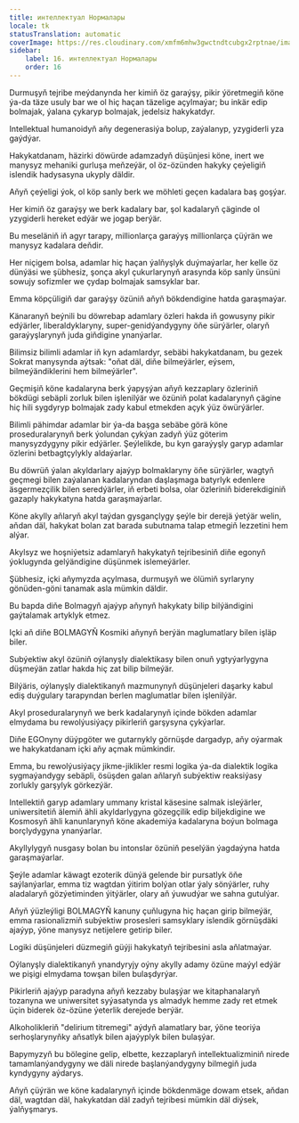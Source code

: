 ```yaml
---
title: интеллектуал Нормалары
locale: tk
statusTranslation: automatic
coverImage: https://res.cloudinary.com/xmfm6mhw3gwctndtcubgx2rptnae/image/upload/v1741354419/small_cover_la_gran_rebelion_28716e29d2.webp
sidebar:
    label: 16. интеллектуал Нормалары
    order: 16
---
```

Durmuşyň tejribe meýdanynda her kimiň öz garaýşy, pikir ýöretmegiň köne ýa-da täze usuly bar we ol hiç haçan täzelige açylmaýar; bu inkär edip bolmajak, ýalana çykaryp bolmajak, jedelsiz hakykatdyr.

Intellektual humanoidyň aňy degenerasiýa bolup, zaýalanyp, yzygiderli yza gaýdýar.

Hakykatdanam, häzirki döwürde adamzadyň düşünjesi köne, inert we manysyz mehaniki gurluşa meňzeýär, ol öz-özünden hakyky çeýeligiň islendik hadysasyna ukyply däldir.

Aňyň çeýeligi ýok, ol köp sanly berk we möhleti geçen kadalara baş goşýar.

Her kimiň öz garaýşy we berk kadalary bar, şol kadalaryň çäginde ol yzygiderli hereket edýär we jogap berýär.

Bu meseläniň iň agyr tarapy, millionlarça garaýyş millionlarça çüýrän we manysyz kadalara deňdir.

Her niçigem bolsa, adamlar hiç haçan ýalňyşlyk duýmaýarlar, her kelle öz dünýäsi we şübhesiz, şonça akyl çukurlarynyň arasynda köp sanly ünsüni sowujy sofizmler we çydap bolmajak samsyklar bar.

Emma köpçüligiň dar garaýşy özüniň aňyň bökdendigine hatda garaşmaýar.

Känaranyň beýnili bu döwrebap adamlary özleri hakda iň gowusyny pikir edýärler, liberaldyklaryny, super-genidýandygyny öňe sürýärler, olaryň garaýyşlarynyň juda giňdigine ynanýarlar.

Bilimsiz bilimli adamlar iň kyn adamlardyr, sebäbi hakykatdanam, bu gezek Sokrat manysynda aýtsak: "oňat däl, diňe bilmeýärler, eýsem, bilmeýändiklerini hem bilmeýärler".

Geçmişiň köne kadalaryna berk ýapyşýan aňyň kezzaplary özleriniň bökdügi sebäpli zorluk bilen işlenilýär we özüniň polat kadalarynyň çägine hiç hili sygdyryp bolmajak zady kabul etmekden açyk ýüz öwürýärler.

Bilimli pähimdar adamlar bir ýa-da başga sebäbe görä köne proseduralarynyň berk ýolundan çykýan zadyň ýüz göterim manysyzdygyny pikir edýärler. Şeýlelikde, bu kyn garaýyşly garyp adamlar özlerini betbagtçylykly aldaýarlar.

Bu döwrüň ýalan akyldarlary ajaýyp bolmaklaryny öňe sürýärler, wagtyň geçmegi bilen zaýalanan kadalaryndan daşlaşmaga batyrlyk edenlere äsgermezçilik bilen seredýärler, iň erbeti bolsa, olar özleriniň biderekdiginiň gazaply hakykatyna hatda garaşmaýarlar.

Köne akylly aňlaryň akyl taýdan gysgançlygy şeýle bir derejä ýetýär welin, aňdan däl, hakykat bolan zat barada subutnama talap etmegiň lezzetini hem alýar.

Akylsyz we hoşniýetsiz adamlaryň hakykatyň tejribesiniň diňe egonyň ýoklugynda gelýändigine düşünmek islemeýärler.

Şübhesiz, içki aňymyzda açylmasa, durmuşyň we ölümiň syrlaryny gönüden-göni tanamak asla mümkin däldir.

Bu bapda diňe Bolmagyň ajaýyp aňynyň hakykaty bilip bilýändigini gaýtalamak artyklyk etmez.

Içki aň diňe BOLMAGYŇ Kosmiki aňynyň berýän maglumatlary bilen işläp biler.

Subýektiw akyl özüniň oýlanyşly dialektikasy bilen onuň ygtyýarlygyna düşmeýän zatlar hakda hiç zat bilip bilmeýär.

Bilýäris, oýlanyşly dialektikanyň mazmunynyň düşünjeleri daşarky kabul ediş duýgulary tarapyndan berlen maglumatlar bilen işlenilýär.

Akyl proseduralarynyň we berk kadalarynyň içinde bökden adamlar elmydama bu rewolýusiýaçy pikirleriň garşysyna çykýarlar.

Diňe EGOnyny düýpgöter we gutarnykly görnüşde dargadyp, aňy oýarmak we hakykatdanam içki aňy açmak mümkindir.

Emma, bu rewolýusiýaçy jikme-jiklikler resmi logika ýa-da dialektik logika sygmaýandygy sebäpli, ösüşden galan aňlaryň subýektiw reaksiýasy zorlukly garşylyk görkezýär.

Intellektiň garyp adamlary ummany kristal käsesine salmak isleýärler, uniwersitetiň älemiň ähli akyldarlygyna gözegçilik edip biljekdigine we Kosmosyň ähli kanunlarynyň köne akademiýa kadalaryna boýun bolmaga borçlydygyna ynanýarlar.

Akyllylygyň nusgasy bolan bu intonslar özüniň peselýän ýagdaýyna hatda garaşmaýarlar.

Şeýle adamlar käwagt ezoterik dünýä gelende bir pursatlyk öňe saýlanýarlar, emma tiz wagtdan ýitirim bolýan otlar ýaly sönýärler, ruhy aladalaryň gözýetiminden ýitýärler, olary aň ýuwudýar we sahna gutulýar.

Aňyň ýüzleýligi BOLMAGYŇ kanuny çuňlugyna hiç haçan girip bilmeýär, emma rasionalizmiň subýektiw prosesleri samsyklary islendik görnüşdäki ajaýyp, ýöne manysyz netijelere getirip biler.

Logiki düşünjeleri düzmegiň güýji hakykatyň tejribesini asla aňlatmaýar.

Oýlanyşly dialektikanyň ynandyryjy oýny akylly adamy özüne maýyl edýär we pişigi elmydama towşan bilen bulaşdyrýar.

Pikirleriň ajaýyp paradyna aňyň kezzaby bulaşýar we kitaphanalaryň tozanyna we uniwersitet syýasatynda ys almadyk hemme zady ret etmek üçin biderek öz-özüne ýeterlik derejede berýär.

Alkoholikleriň "delirium titremegi" aýdyň alamatlary bar, ýöne teoriýa serhoşlarynyňky aňsatlyk bilen ajaýyplyk bilen bulaşýar.

Bapymyzyň bu bölegine gelip, elbette, kezzaplaryň intellektualizminiň nirede tamamlanýandygyny we däli nirede başlanýandygyny bilmegiň juda kyndygyny aýdarys.

Aňyň çüýrän we köne kadalarynyň içinde bökdenmäge dowam etsek, aňdan däl, wagtdan däl, hakykatdan däl zadyň tejribesi mümkin däl diýsek, ýalňyşmarys.


